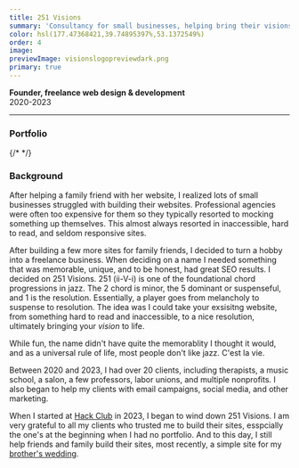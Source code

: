 ```yaml
---
title: 251 Visions
summary: 'Consultancy for small businesses, helping bring their visions to life with web design and copywriting.'
color: hsl(177.47368421,39.74895397%,53.1372549%)
order: 4
image:
previewImage: visionslogopreviewdark.png
primary: true
---
```


**Founder, freelance web design & development**\
2020-2023

---

### Portfolio

<div className="grid gap-6 md:grid-cols-2">
  <RichLink
    title="Campus Climate Network"
    subtitle="Climate justice nonprofit"
    link="https://campusclimatenetwork.org"
    image="/links/ccn.jpg"
  />
  <RichLink
    title="CLAWS"
    subtitle="Progressive labor coalition"
    link="https://www.nyuclaws.org/"
    image="/links/claws.jpg"
  />
  {/* <RichLink
    title="Critical Racial Anti Colonial Study Co-Lab"
    link="https://www.cracs.nyu.edu/"
    image="/links/cracs.jpg"
  /> */}
  <RichLink
    title="Kendall Maddox"
    subtitle="Actress portfolio"
    link="https://kendallmaddox.com"
    image="/links/kendallmaddox.jpg"
  />
  <RichLink
    title="Katie Simmons"
    subtitle="Photographer portfolio"
    link="https://katiesphotos.com/"
    image="/links/katiesimmons.jpg"
  />
</div>

### Background

After helping a family friend with her website, I realized lots of small businesses struggled with building their websites. Professional agencies were often too expensive for them so they typically resorted to mocking something up themselves. This almost always resorted in inaccessible, hard to read, and seldom responsive sites.

After building a few more sites for family friends, I decided to turn a hobby into a freelance business. When deciding on a name I needed something that was memorable, unique, and to be honest, had great SEO results. I decided on 251 Visions. 251 (ii-V-i) is one of the foundational chord progressions in jazz. The 2 chord is minor, the 5 dominant or suspenseful, and 1 is the resolution. Essentially, a player goes from melancholy to suspense to resolution. The idea was I could take your exsisitng website, from something hard to read and inaccessible, to a nice resolution, ultimately bringing your _vision_ to life.

While fun, the name didn't have quite the memorablity I thought it would, and as a universal rule of life, most people don't like jazz. C'est la vie.

Between 2020 and 2023, I had over 20 clients, including therapists, a music school, a salon, a few professors, labor unions, and multiple nonprofits. I also began to help my clients with email campaigns, social media, and other marketing.

When I started at [Hack Club](/portfolio/hackclub) in 2023, I began to wind down 251 Visions. I am very grateful to all my clients who trusted me to build their sites, esspcially the one's at the beginning when I had no portfolio. And to this day, I still help friends and family build their sites, most recently, a simple site for my [brother's wedding](https://www.ianandjohanna.com).
